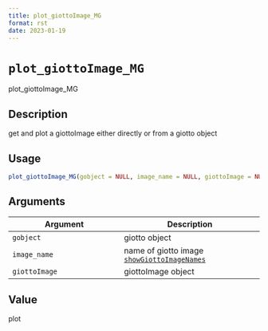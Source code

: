 ```yaml
--- 
title: plot_giottoImage_MG 
format: rst 
date: 2023-01-19 
--- 
```

# `plot_giottoImage_MG`

plot_giottoImage_MG


## Description

get and plot a giottoImage either directly or from a giotto object


## Usage

```r
plot_giottoImage_MG(gobject = NULL, image_name = NULL, giottoImage = NULL)
```


## Arguments

Argument      |Description
------------- |----------------
`gobject`     |     giotto object
`image_name`     |     name of giotto image [`showGiottoImageNames`](#showgiottoimagenames)
`giottoImage`     |     giottoImage object


## Value

plot


